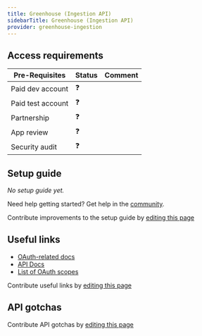 ```yaml
---
title: Greenhouse (Ingestion API)
sidebarTitle: Greenhouse (Ingestion API)
provider: greenhouse-ingestion
---
```




<Overview />
<PreBuiltTooling />
<PreBuiltUseCases />

## Access requirements
| Pre-Requisites | Status | Comment|
| - | - | - |
| Paid dev account | ❓ |  |
| Paid test account | ❓ |  |
| Partnership | ❓ | |
| App review | ❓ |  |
| Security audit | ❓ | |


## Setup guide

_No setup guide yet._

<Tip>Need help getting started? Get help in the [community](https://nango.dev/slack).</Tip>

<Note>Contribute improvements to the setup guide by [editing this page](https://github.com/nangohq/nango/tree/master/docs-v2/integrations/all/greenhouse-ingestion.mdx)</Note>


## Useful links
-   [OAuth-related docs](https://developers.greenhouse.io/candidate-ingestion.html#authentication)
-   [API Docs](https://developers.greenhouse.io/candidate-ingestion.html#introduction)
-   [List of OAuth scopes](https://developers.greenhouse.io/candidate-ingestion.html#oauth-scopes)

<Note>Contribute useful links by [editing this page](https://github.com/nangohq/nango/tree/master/docs-v2/integrations/all/greenhouse-ingestion.mdx)</Note>

## API gotchas

<Note>Contribute API gotchas by [editing this page](https://github.com/nangohq/nango/tree/master/docs-v2/integrations/all/greenhouse-ingestion.mdx)</Note>

